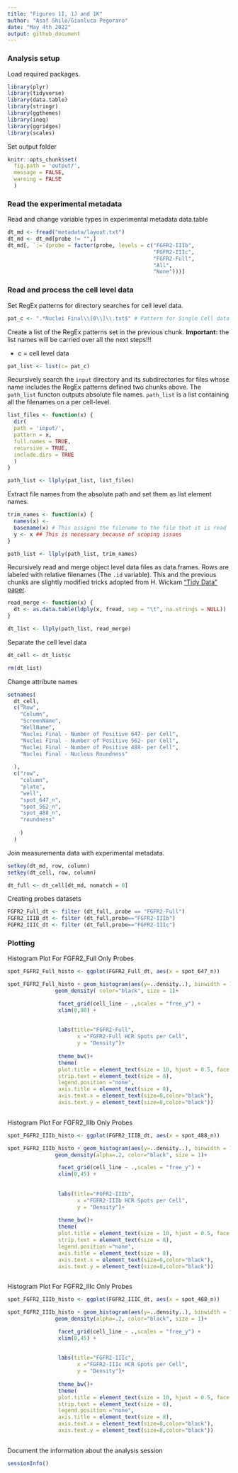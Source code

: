 ```yaml
---
title: "Figures 1I, 1J and 1K"
author: "Asaf Shilo/Gianluca Pegoraro"
date: "May 4th 2022"
output: github_document
---
```


### Analysis setup

Load required packages.

```r
library(plyr)
library(tidyverse)
library(data.table)
library(stringr)
library(ggthemes)
library(ineq)
library(ggridges)
library(scales)
```

Set output folder

```r
knitr::opts_chunk$set(
  fig.path = 'output/',
  message = FALSE,
  warning = FALSE
  )
```


### Read the experimental metadata

Read and change variable types in experimental metadata data.table

```r
dt_md <- fread("metadata/layout.txt")
dt_md <- dt_md[probe != "",]
dt_md[, `:=`(probe = factor(probe, levels = c("FGFR2-IIIb", 
                                              "FGFR2-IIIc",
                                              "FGFR2-Full",
                                              "All",
                                              "None")))]
```


### Read and process the cell level data

Set RegEx patterns for directory searches for cell level data.

```r
pat_c <- ".*Nuclei Final\\[0\\]\\.txt$" # Pattern for Single Cell data files
```

Create a list of the RegEx patterns set in the previous chunk. **Important:** the list names will be carried over all the next steps!!!

-   c = cell level data

```r
pat_list <- list(c= pat_c)
```

Recursively search the `input` directory and its subdirectories for files whose name includes the RegEx patterns defined two chunks above. The `path_list` functon outputs absolute file names. `path_list` is a list containing all the filenames on a per cell-level.

```r
list_files <- function(x) {
  dir(
  path = 'input/',
  pattern = x,
  full.names = TRUE,
  recursive = TRUE,
  include.dirs = TRUE
  )
}

path_list <- llply(pat_list, list_files) 
```

Extract file names from the absolute path and set them as list element names.

```r
trim_names <- function(x) {
  names(x) <-
  basename(x) # This assigns the filename to the file that it is read
  y <- x ## This is necessary because of scoping issues
}

path_list <- llply(path_list, trim_names) 
```

Recursively read and merge object level data files as data.frames. Rows are labeled with relative filenames (The `.id` variable). This and the previous chunks are slightly modified tricks adopted from H. Wickam ["Tidy Data" paper](http://vita.had.co.nz/papers/tidy-data.pdf).

```r
read_merge <- function(x) {
  dt <- as.data.table(ldply(x, fread, sep = "\t", na.strings = NULL))
}

dt_list <- llply(path_list, read_merge)
```

Separate the cell level data

```r
dt_cell <- dt_list$c

rm(dt_list)
```

Change attribute names

```r
setnames(
  dt_cell,
  c("Row",
    "Column",
    "ScreenName",
    "WellName",
    "Nuclei Final - Number of Positive 647- per Cell",
    "Nuclei Final - Number of Positive 562- per Cell",
    "Nuclei Final - Number of Positive 488- per Cell",
    "Nuclei Final - Nucleus Roundness"
    
  ),
  c("row",
    "column",
    "plate",
    "well",
    "spot_647_n",
    "spot_562_n",
    "spot_488_n",
    "roundness"
    
    )
  )
```

Join measurementa data with experimental metadata.

```r
setkey(dt_md, row, column)
setkey(dt_cell, row, column)

dt_full <- dt_cell[dt_md, nomatch = 0] 
```

Creating probes datasets

```r
FGFR2_Full_dt <- filter (dt_full, probe == "FGFR2-Full")
FGFR2_IIIB_dt <- filter (dt_full,probe=="FGFR2-IIIb")
FGFR2_IIIC_dt <- filter (dt_full,probe=="FGFR2-IIIc")
```

### Plotting

Histogram Plot For FGFR2_Full Only Probes

```r
spot_FGFR2_Full_histo <- ggplot(FGFR2_Full_dt, aes(x = spot_647_n)) 

spot_FGFR2_Full_histo + geom_histogram(aes(y=..density..), binwidth = 1, colour="black", fill ="#FF0000", boundary = 0)+
               geom_density( color="black", size = 1)+ 

                facet_grid(cell_line ~ .,scales = "free_y") +
                xlim(0,90) +
                
  
                labs(title="FGFR2-Full",
                      x ="FGFR2-Full HCR Spots per Cell", 
                      y = "Density")+
  
                theme_bw()+
                theme(
                plot.title = element_text(size = 10, hjust = 0.5, face = "bold"),
                strip.text = element_text(size = 8),
                legend.position ="none",
                axis.title = element_text(size = 8),
                axis.text.x = element_text(size=8,color="black"),
                axis.text.y = element_text(size=8,color="black"))
  
```

Histogram Plot For FGFR2_IIIb Only Probes

```r
spot_FGFR2_IIIb_histo <- ggplot(FGFR2_IIIB_dt, aes(x = spot_488_n)) 

spot_FGFR2_IIIb_histo + geom_histogram(aes(y=..density..), binwidth = 1, colour="black", fill ="#008300", boundary = 0)+
               geom_density(alpha=.2, color="black", size = 1)+ 

                facet_grid(cell_line ~ .,scales = "free_y") +
                xlim(0,45) +
                
  
                labs(title="FGFR2-IIIb",
                      x ="FGFR2-IIIb HCR Spots per Cell", 
                      y = "Density")+
  
                theme_bw()+
                theme(
                plot.title = element_text(size = 10, hjust = 0.5, face = "bold"),
                strip.text = element_text(size = 8),
                legend.position ="none",
                axis.title = element_text(size = 8),
                axis.text.x = element_text(size=8,color="black"),
                axis.text.y = element_text(size=8,color="black"))
  
```

Histogram Plot For FGFR2_IIIc Only Probes

```r
spot_FGFR2_IIIb_histo <- ggplot(FGFR2_IIIC_dt, aes(x = spot_488_n)) 

spot_FGFR2_IIIb_histo + geom_histogram(aes(y=..density..), binwidth = 1, colour="black", fill ="#0000C8", boundary = 0)+
               geom_density(alpha=.2, color="black", size = 1)+ 

                facet_grid(cell_line ~ .,scales = "free_y") +
                xlim(0,45) +
                
  
                labs(title="FGFR2-IIIc",
                      x ="FGFR2-IIIc HCR Spots per Cell", 
                      y = "Density")+
  
                theme_bw()+
                theme(
                plot.title = element_text(size = 10, hjust = 0.5, face = "bold"),
                strip.text = element_text(size = 8),
                legend.position ="none",
                axis.title = element_text(size = 8),
                axis.text.x = element_text(size=8,color="black"),
                axis.text.y = element_text(size=8,color="black"))
  
```

Document the information about the analysis session 

```r
sessionInfo()
```
